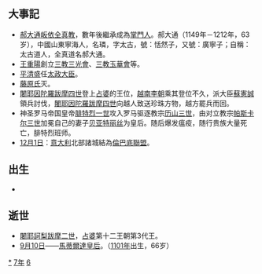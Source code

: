 {{yearTOC|1167|西夏'''[[天盛_(西夏)|天盛]]十九年'''；金'''[[大定_(金朝)|大定]]七年'''；西辽'''[[崇福|崇福]]四年'''；南宋'''[[乾道_(南宋)|-{乾}-道]]三年'''；大理'''[[建德_(大理)|建德]]四年'''；越南'''[[政隆寳應|政隆寳應]]五年'''；日本'''[[仁安_(日本)|仁安]]二年'''}}
== 大事記 ==
*[[郝大通|郝大通]][[皈依|皈依]][[全真教|全真教]]，數年後繼承成為[[掌門人|掌門人]]。郝大通（1149年－1212年，63岁），中國山東寧海人，名璘，字太古，號：恬然子，又號：廣寧子；自稱：太古道人，全真道名郝大通。
*[[王重陽|王重陽]]創立[[三教三光會|三教三光會]]、[[三教玉華會|三教玉華會]]等。
*[[平清盛|平清盛]]任[[太政大臣|太政大臣]]。
*[[藤原氏|藤原氏]]灭。
*[[闍耶因陀羅跋摩四世|闍耶因陀羅跋摩四世]]登上[[占婆|占婆]]的王位，[[越南李朝|越南李朝]]乘其登位不久，派大臣[[蘇憲誠|蘇憲誠]]領兵討伐，[[闍耶因陀羅跋摩四世|闍耶因陀羅跋摩四世]]向越人致送珍珠方物，越方罷兵而回。
*神圣罗马帝国皇帝[[腓特烈一世_(神圣罗马帝国)|腓特烈一世]]攻入罗马驱逐教宗[[历山三世|历山三世]]，由对立教宗[[帕斯卡尔三世|帕斯卡尔三世]]加冕自己的妻子[[贝亚特丽丝一世_(勃艮第)|贝亚特丽丝]]为皇后。随后爆发瘟疫，随行贵族大量死亡，腓特烈班师。
*[[12月1日|12月1日]]：[[意大利|意大利]]北部諸城結為[[倫巴底聯盟|倫巴底聯盟]]。

== 出生 ==
*

== 逝世 ==
{{Wikisource year mention}}
*[[闍耶訶梨跋摩二世|闍耶訶梨跋摩二世]]，[[占婆|占婆]]第十二王朝第3代王。
*[[9月10日|9月10日]]——[[馬蒂爾達皇后|馬蒂爾達皇后]]。（[[1101年|1101年]]出生，66岁）

[[Category:1167年|*]]
[[Category:1160年代|7年]]
[[Category:12世纪各年|6]]